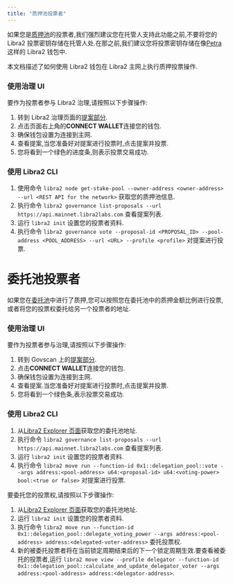 ```yaml
---
title: "质押池投票者"
---
```


如果您是[质押池](/zh/network/blockchain/staking)的投票者,我们强烈建议您在托管人支持此功能之前,不要将您的 Libra2 投票密钥存储在托管人处.在那之前,我们建议您将投票密钥存储在像[Petra](https://petra.app/)这样的 Libra2 钱包中.

本文档描述了如何使用 Libra2 钱包在 Libra2 主网上执行质押投票操作.

### 使用治理 UI

要作为投票者参与 Libra2 治理,请按照以下步骤操作:

1. 转到 Libra2 治理页面的[提案部分](https://governance.libra2foundation.org/).
2. 点击页面右上角的**CONNECT WALLET**连接您的钱包.
3. 确保钱包设置为连接到主网.
4. 查看提案,当您准备好对提案进行投票时,点击提案并投票.
5. 您将看到一个绿色的进度条,则表示投票交易成功.

### 使用 Libra2 CLI

1. 使用命令 `libra2 node get-stake-pool --owner-address <owner-address> --url <REST API for the network>` 获取您的质押池信息.
2. 执行命令 `libra2 governance list-proposals --url https://api.mainnet.libra2labs.com` 查看提案列表.
3. 运行 `libra2 init` 设置您的投票者资料.
4. 执行命令 `libra2 governance vote --proposal-id <PROPOSAL_ID> --pool-address <POOL_ADDRESS> --url <URL> --profile <profile>` 对提案进行投票.

# 委托池投票者

如果您在[委托池](/zh/network/blockchain/delegated-staking)中进行了质押,您可以按照您在委托池中的质押金额比例进行投票,或者将您的投票权委托给另一个投票者的地址.

### 使用治理 UI

要作为投票者参与治理,请按照以下步骤操作:

1. 转到 Govscan 上的[提案部分](https://govscan.live/libra2-proposals).
2. 点击**CONNECT WALLET**连接您的钱包.
3. 确保钱包设置为连接到主网.
4. 查看提案.当您准备好对提案进行投票时,点击提案并投票.
5. 您将看到一个绿色条,表示投票交易成功.

### 使用 Libra2 CLI

1. 从[Libra2 Explorer 页面](https://explorer.libra2labs.com/validators/delegation?network=mainnet)获取您的委托池地址.
2. 执行命令 `libra2 governance list-proposals --url https://api.mainnet.libra2labs.com` 查看提案列表.
3. 运行 `libra2 init` 设置您的投票者资料.
4. 执行命令 `libra2 move run --function-id 0x1::delegation_pool::vote --args address:<pool-address> u64:<proposal-id> u64:<voting-power> bool:<true or false>` 对提案进行投票.

要委托您的投票权,请按照以下步骤操作:

1. 从[Libra2 Explorer 页面](https://explorer.libra2labs.com/validators/delegation?network=mainnet)获取您的委托池地址.
2. 运行 `libra2 init` 设置您的投票者资料.
3. 执行命令 `libra2 move run --function-id 0x1::delegation_pool::delegate_voting_power --args address:<pool-address> address:<delegated-voter-address>` 委托投票权.
4. 新的被委托投票者将在当前锁定周期结束后的下一个锁定周期生效.要查看被委托的投票者,运行 `libra2 move view --profile delegator --function-id 0x1::delegation_pool::calculate_and_update_delegator_voter --args address:<pool-address> address:<delegator-address>`.
